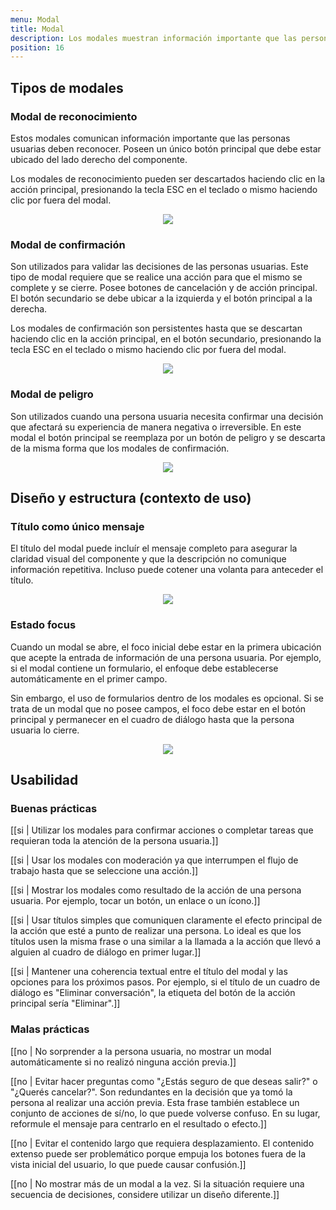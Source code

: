 ```yaml
---
menu: Modal
title: Modal
description: Los modales muestran información importante que las personas usuarias deben reconocer. Aparecen en forma de ventana sobre la interfaz y bloquean el flujo de trabajo hasta que se selecciona una acción.
position: 16
---
```


## Tipos de modales

### Modal de reconocimiento

Estos modales comunican información importante que las personas usuarias deben reconocer. Poseen un único botón principal que debe estar ubicado del lado derecho del componente.

Los modales de reconocimiento pueden ser descartados haciendo clic en la acción principal, presionando la tecla ESC en el teclado o mismo haciendo clic por fuera del modal.

<div align="center" className="mt-5">
  <img src="/componentes/modals/modal-1.png" />
</div>

### Modal de confirmación

Son utilizados para validar las decisiones de las personas usuarias. Este tipo de modal requiere que se realice una acción para que el mismo se complete y se cierre. Posee botones de cancelación y de acción principal. El botón secundario se debe ubicar a la izquierda y el botón principal a la derecha.

Los modales de confirmación son persistentes hasta que se descartan haciendo clic en la acción principal, en el botón secundario, presionando la tecla ESC en el teclado o mismo haciendo clic por fuera del modal.

<div align="center" className="mt-5">
  <img src="/componentes/modals/modal-2.png" />
</div>

### Modal de peligro

Son utilizados cuando una persona usuaria necesita confirmar una decisión que afectará su experiencia de manera negativa o irreversible. En este modal el botón principal se reemplaza por un botón de peligro y se descarta de la misma forma que los modales de confirmación.

<div align="center" className="mt-5">
  <img src="/componentes/modals/modal-3.png" />
</div>

## Diseño y estructura (contexto de uso)

### Título como único mensaje

El título del modal puede incluír el mensaje completo para asegurar la claridad visual del componente y que la descripción no comunique información repetitiva. Incluso puede cotener una volanta para anteceder el título.

<div align="center" className="mt-5">
  <img src="/componentes/modals/modal-4.png" />
</div>

### Estado focus

Cuando un modal se abre, el foco inicial debe estar en la primera ubicación que acepte la entrada de información de una persona usuaria. Por ejemplo, si el modal contiene un formulario, el enfoque debe establecerse automáticamente en el primer campo.

Sin embargo, el uso de formularios dentro de los modales es opcional. Si se trata de un modal que no posee campos, el foco debe estar en el botón principal y permanecer en el cuadro de diálogo hasta que la persona usuaria lo cierre.

<div align="center" className="mt-5">
  <img src="/componentes/modals/modal-5.png" />
</div>

## Usabilidad

### Buenas prácticas

[[si | Utilizar los modales para confirmar acciones o completar tareas que requieran toda la atención de la persona usuaria.]]

[[si | Usar los modales con moderación ya que interrumpen el flujo de trabajo hasta que se seleccione una acción.]]

[[si | Mostrar los modales como resultado de la acción de una persona usuaria. Por ejemplo, tocar un botón, un enlace o un ícono.]]

[[si | Usar títulos simples que comuniquen claramente el efecto principal de la acción que esté a punto de realizar una persona. Lo ideal es que los títulos usen la misma frase o una similar a la llamada a la acción que llevó a alguien al cuadro de diálogo en primer lugar.]]

[[si | Mantener una coherencia textual entre el título del modal y las opciones para los próximos pasos. Por ejemplo, si el título de un cuadro de diálogo es "Eliminar conversación", la etiqueta del botón de la acción principal sería "Eliminar".]]

### Malas prácticas

[[no | No sorprender a la persona usuaria, no mostrar un modal automáticamente si no realizó ninguna acción previa.]]

[[no | Evitar hacer preguntas como "¿Estás seguro de que deseas salir?" o "¿Querés cancelar?". Son redundantes en la decisión que ya tomó la persona al realizar una acción previa. Esta frase también establece un conjunto de acciones de sí/no, lo que puede volverse confuso. En su lugar, reformule el mensaje para centrarlo en el resultado o efecto.]]

[[no | Evitar el contenido largo que requiera desplazamiento. El contenido extenso puede ser problemático porque empuja los botones fuera de la vista inicial del usuario, lo que puede causar confusión.]]

[[no | No mostrar más de un modal a la vez. Si la situación requiere una secuencia de decisiones, considere utilizar un diseño diferente.]]
